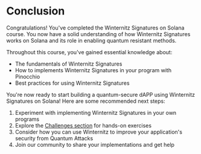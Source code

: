 
# Conclusion

Congratulations! You've completed the Winternitz Signatures on Solana course. You now have a solid understanding of how Winternitz Signatures works on Solana and its role in enabling quantum resistant methods.

<ArticleSection name="What you've learned" id="what-you-learned" level="h2" />

Throughout this course, you've gained essential knowledge about:
- The fundamentals of Winternitz Signatures
- How to implements Winternitz Signatures in your program with Pinocchio
- Best practices for using Winternitz Signatures

<ArticleSection name="Next Steps" id="next-steps" level="h2" />

You're now ready to start building a quantum-secure dAPP using Winternitz Signatures on Solana! Here are some recommended next steps:

1. Experiment with implementing Winternitz Signatures in your own programs
2. Explore the [Challenges section](/en/challenges) for hands-on exercises
3. Consider how you can use Winternitz to improve your application's security from Quantum Attacks
4. Join our community to share your implementations and get help
